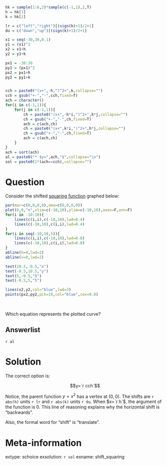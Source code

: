 ```r
hk = sample(1:6,2)*sample(c(-1,1),2,T)
h = hk[1]
k = hk[2]

lr = c("left","right")[(sign(h)+1)/2+1]
du = c("down","up")[(sign(k)+1)/2+1]

x1 = seq(-30,30,0.1)
y1 = (x1)^2
x2 = x1+h
y2 = y1+k

px1 = -30:30
py1 = (px1)^2
px2 = px1+h
py2 = py1+k


cch = paste0("(x+",-h,")^2+",k,collapse="")
cch = gsub("+-","-",cch,fixed=T)
ach = character()
for(i in c(-1,1)){
    for(j in c(-1,1)){
        ch = paste0("(x+",-h*i,")^2+",k*j,collapse="")
        ch = gsub("+-","-",ch,fixed=T)
        ach = c(ach,ch)
        ch = paste0("(x+",k*i,")^2+",h*j,collapse="")
        ch = gsub("+-","-",ch,fixed=T)
        ach = c(ach,ch)
    }
}
ach = sort(ach)
al = paste0("* $y=",ach,"$",collapse="\n")
sol = paste0(1*(ach==cch),collapse="")


```

Question
========

Consider the shifted [squaring function](https://en.wikipedia.org/wiki/Square_(algebra)#squaring_function) graphed below:

```r
par(mar=c(0,0,0,0),oma=c(0,0,0,0))
plot(0,0,"n",xlim=c(-10,10),ylim=c(-10,10),axes=F,ann=F)
for(i in -10:10){
    lines(c(i,i),c(-10,10),lwd=0.4)
    lines(c(-10,10),c(i,i),lwd=0.4)
}
for(i in seq(-10,10,5)){
    lines(c(i,i),c(-10,10),lwd=0.8)
    lines(c(-10,10),c(i,i),lwd=0.8)
}
abline(h=0,lwd=2)
abline(v=0,lwd=2)

text(10.5,-0.5,"x")
text(-0.5,10.5,"y")
text(5,-0.5,"5")
text(-0.5,5,"5")

lines(x2,y2,col="blue",lwd=3)
points(px2,py2,pch=19,col="blue",cex=0.8)
```
\

Which equation represents the plotted curve?


Answerlist
--------

`r al`


Solution
========

The correct option is:

$$y=`r cch`$$

Notice, the parent function $y=x^2$ has a vertex at $(0,0)$. The shifts are `r abs(h)` units `r lr` and `r abs(k)` units `r du`. When $x=`r h`$, the argument of the function is 0. This line of reasoning explains why the horizontal shift is "backwards".

Also, the formal word for "shift" is "translate".


Meta-information
============
extype: schoice
exsolution: `r sol`
exname: shift_squaring